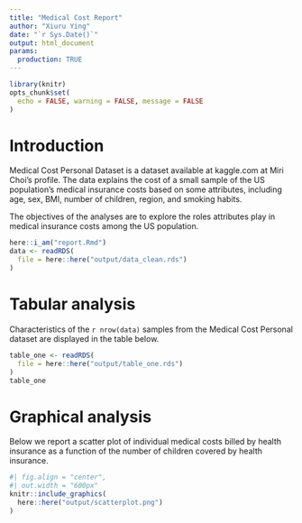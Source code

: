 ```yaml
---
title: "Medical Cost Report"
author: "Xiuru Ying"
date: "`r Sys.Date()`"
output: html_document
params:
  production: TRUE
---
```


```r
library(knitr)
opts_chunk$set(
  echo = FALSE, warning = FALSE, message = FALSE
)
```

# Introduction

Medical Cost Personal Dataset is a dataset available at kaggle.com at Miri Choi's profile. The data explains the cost of a small sample of the US population's medical insurance costs based on some attributes, including age, sex, BMI, number of children, region, and smoking habits.

The objectives of the analyses are to explore the roles attributes play in medical insurance costs among the US population.



```r
here::i_am("report.Rmd")
data <- readRDS(
  file = here::here("output/data_clean.rds")
)
```

# Tabular analysis

Characteristics of the `r nrow(data)` samples from the Medical Cost Personal dataset are displayed in the table below.

```r
table_one <- readRDS(
  file = here::here("output/table_one.rds")
)
table_one
```

# Graphical analysis

Below we report a scatter plot of individual medical costs billed by health insurance as a function of the number of children covered by health insurance. 

```r
#| fig.align = "center",
#| out.width = "600px"
knitr::include_graphics(
  here::here("output/scatterplot.png")
)
```












